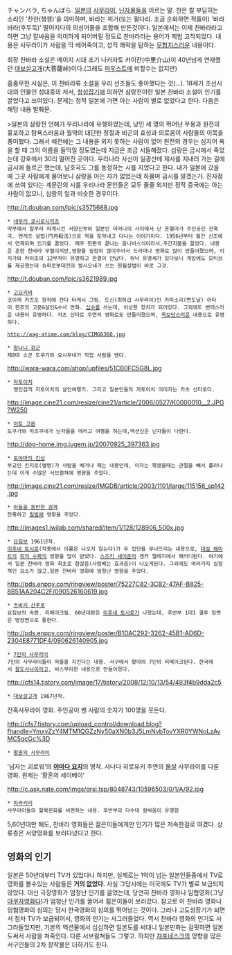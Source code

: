 チャンバラ, ちゃんばら. [[일본]]의 [[사무라이]], [[닌자]]물들을 이르는 말. 찬은 칼 부딛히는 소리인 '찬찬(챙챙)'을 의미하며, 바라는 피가(또는 팔다리. 조금 순화하면 적들이) '바라바라(후두둑)' 떨어지다의 의성어들을 조합해 만든것이다. 일본에서는 이제 찬바라라고 하면 그냥 칼싸움을 의미하게 되어버릴 정도로 찬바라라는 용어가 제법 고착되었다. 내용은 사무라이가 사람을 막 베어죽이고, 성적 쾌락을 탐하는 [[무협지]]스러운 내용이다. 

최장 찬바라 소설은 메이지 시대 초기 나카자토 카이잔(中里介山)이 40년넘게 연재했던 [[대보살고개]](大菩薩峠)이다.(그래도 [[파우스트]]에 비할수는 없지만)

흠좀무한 사실은, 이 찬바라류 소설을 우리 선조들도 좋아했다는 것(...). 18세기 조선시대의 인물인 성대중의 저서, [[청성잡기]]에 의하면 삼랑전이란 일본 찬바라 소설이 인기를 끌었다고 쓰여있다. 문제는 정작 일본에 가면 아는 사람이 별로 없었다고 한다. 다음은 해당 내용 발췌문.

>일본의 삼랑전 언해가 우리나라에 유행하였는데, 낭인 세 명의 뛰어난 무용과 원전의 흉포하고 탐욕스러움과 월약의 대단한 정절과 비곤의 효성과 의로움이 사람들의 이목을 풍미했다. 그래서 예전에는 그 내용을 외지 못하는 사람이 없어 원전의 경우는 심지어 욕을 할 때 그의 이름을 들먹일 정도였는데 지금은 조금 시들해졌다. 삼랑은 금시에서 죽었는데 강호에서 30리 떨어진 곳이다. 우리나라 사신이 일광산에 제사를 지내러 가는 길에 금시에 들르곤 했는데, 남호곡도 그를 동정하는 시를 지었다고 한다. 내가 일본에 갔을 때 그곳 사람에게 물어보니 삼랑을 아는 자가 없었는데 하물며 금시를 알겠는가. 진자점에 쓰여 있다는 계문란의 시를 우리나라 문인들은 모두 줄줄 외지만 정작 중국에는 아는 사람이 없으니, 삼랑의 일과 비슷한 경우이다.


http://t.douban.com/lpic/s3575688.jpg
 * [[네무리 쿄시로]]시리즈
 막부에서 일부러 파계시킨 서양신부와 일본인 어머니의 사이에서 난 혼혈아가 주인공인 잔혹극. 엔게츠 살법(円月殺法)으로 적을 토막내고 다니는 이야기이다. 1956년부터 월간 신조에서 연재되며 인기를 끌었다. 매주 한편씩 끝나는 옴니버스식이라서,주간지붐을 끌었다. 내용은 흔한 찬바라 무협이지만,영향을 굉장히 많이주어서 드라마나 영화로 많이 만들어졌으며, 이치가와 라이조의 12부작이 유명하고 완결이 안났다. 워낙 유명세가 있다보니 게임에도 모티브를 제공했는데 슈퍼로봇대전의 발시오네가 쓰는 원월살법이 바로 그것.

http://t.douban.com/lpic/s3621989.jpg
 * [[고요키바]]
 코이케 카즈오 원작에 칸다 타케시 그림. 도신(최하급 사무라이)인 카미소리(면도날) 이타미 한조의 고문&살인&수사 만화. [[십수]]를 쓰는데, 이상한 장치가 되어있다. 그외에도 변태스러운 내용이 유명하다. 카츠 신타로 주연의 영화로도 만들어졌으며, [[옥보단]]스러운 내용으로 유명하다. 

 http://aag-atime.com/blog/CIMG6360.jpg

 * [[망나니 장군]]
 제8대 쇼군 도쿠가와 요시무네가 직접 사람을 벤다.

http://wara-wara.com/shop/upfiles/51CB0FC5G8L.jpg

 * [[자토이치]]
   맹인검객 자토이치의 살인여행기. 그리고 일본인들의 자토이치 이미지는 카츠 신타로다.
 
http://image.cine21.com/resize/cine21/article/2006/0527/K0000010__2.JPG?W250
 * [[미토 고몬]]
 도쿠가와 미츠쿠네가 닌자들을 데리고 여행을 하는데,액션신은 닌자들이 다한다.

http://dog-home.img.jugem.jp/20070925_397363.jpg

 * [[토야마의 킨상]]
 부교인 킨지로(별명)가 사람을 베거나 패는 내용인데, 이자는 묶였을때는 관절을 빼서 풀려나는데 이게 수많은 서브컬쳐에 영향을 주었다.


http://image.cine21.com/resize/IMGDB/article/2003/1101/large/115156_sp142.jpg
 * [[아들을 동반한 검객]]
 잔혹하고 [[킬빌]]에 영향을 주었다.

http://images1.iwilab.com/shared/item/1/128/128906_500x.jpg
 * [[요짐보]] 1961년작.
 [[미후네 토시로]](작중에서 이름은 나오지 않는다)가 두 집단을 무너뜨리는 내용으로, [[대실 해미트]]의 [[피의 수확]]의 영향을 많이 받았다. [[스즈키 세이준]]의 겐카 엘레지에서 패러디된다. 여기에서 일본 찬바라 영화 최초로 참살음(사람베는 효과음)이 나오게된다. 그외에도 여러가지 실험적인 요소가 많고,일본 찬바라 영화에 엄청난 영향을 주었다. 

http://pds.enppy.com/ringview/poster/75227C82-3CB2-47AF-B825-8B51AA204C2F/090526160619.jpg
 * [[츠바키 산주로]]
 요짐보의 속편. 리메이크됨. 60년대판은 [[미후네 토시로]]가 나왔는데, 후반부 1대1 결투 장면은 명장면으로 통한다. 

http://pds.enppy.com/ringview/poster/B1DAC292-3262-45B1-AD6D-2304E8771DF4/090626140905.jpg

 * [[7인의 사무라이]]
 7인의 사무라이들이 마을을 지킨다는 내용. 서구에서 황야의 7인의 리메이크된다. 한국에서 [[팔도사나이]]라고, 비스무리한 내용으로 만들어졌다.  


http://cfs14.tistory.com/image/17/tistory/2008/12/10/13/54/493f4b9dda2c5
 * [[대보살고개]] 1967년작.
잔혹사무라이 영화. 주인공이 벤 사람의 숫자가 100명을 웃돈다.

http://cfs7.tistory.com/upload_control/download.blog?fhandle=YmxvZzY4MTM1QGZzNy50aXN0b3J5LmNvbTovYXR0YWNoLzAvMC5qcGc%3D
 * [[황혼의 사무라이]]
'남자는 괴로워'의 '''[[야마다 요지]]'''의 명작. 사나다 히로유키 주연의 [[불살]] 사무라이를 다룬 영화. 원제는 '황혼의 세이베이'

http://c.ask.nate.com/imgs/qrsi.tsp/8048743/10596503/0/1/A/92.jpg
 * [[하라키리]]
 사무라이들의 할복문화를 비판하는 내용. 후반부의 다수대 칼싸움이 유명함

5,60년대만 해도, 찬바라 영화들은 젊은이들에게만 인기가 많은 저속한걸로 여겼다. 상류층은 서양영화를 보러다녔다고 한다. 

== 영화의 인기 ==
일본은 50년대부터 TV가 있었다니 하지만, 실제로는 1억이 넘는 일본인들중에서 TV로 영화를 볼수있는 사람들은 '''거의 없었다.''' 사실 그당시에는 미국에도 TV가 별로 보급되지 않았다. 대신 극장영화가 엄청난 인기를 끌었는데, 당연히 찬바라 영화나 임협영화(그냥[[야쿠자]][[영화]]다)가 엄청난 인기를 끌어서 젊은이들이 보러갔다. 참고로 이 찬바라 영화나 임협영화의 심의는 당시 한국영화의 심의를 뛰어넘는 것이다.  그러나 고도성장기가 되면서 점차 TV가 보급되어서, 영화의 인기는 사그러들었다. 역시 찬바라 영화의 인기도 사그라들었지만, 기본의 액션물에서 심심하면 일본도를 써대니 일본만화는 걸핏하면 일본도써서 사람을 쳐죽인다. 다른 서브컬쳐들도 그렇고. 하지만 [[쟈포네스크]]의 영향을 많은 서구인들의 2차 창작물은 더하기도 한다.

